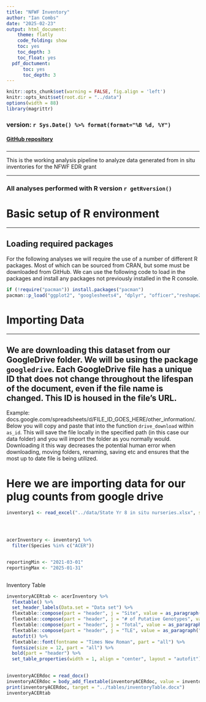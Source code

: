 ```yaml
---
title: "NFWF Inventory"
author: "Ian Combs"
date: "2025-02-23"
output: html_document:
    theme: flatly
    code_folding: show
    toc: yes
    toc_depth: 3
    toc_float: yes
  pdf_doctument:
      toc: yes
      toc_depth: 3
---
```

```r
knitr::opts_chunk$set(warning = FALSE, fig.align = 'left')
knitr::opts_knit$set(root.dir = "../data")
options(width = 88)
library(magrittr)
```





### version: `r Sys.Date() %>% format(format="%B %d, %Y")`

<!-- this is where the DOI would go  [![DOI](https://zenodo.org/badge/DOI/10.5281/zenodo.3675991.svg)](https://doi.org/10.5281/zenodo.3675991)
-->


#### [GitHub repository](https://github.com/icombs2017/nfwfEdrMonitoring){target="_blank"}
###

***
This is the working analysis pipeline to analyze data generated from in situ inventories for the NFWF EDR grant

***

### All analyses performed with R version `r getRversion()`


# Basic setup of R environment
***
## Loading required packages
For the following analyses we will require the use of a number of different R packages. Most of which can be sourced from CRAN, but some must be downloaded from GitHub. We can use the following code to load in the packages and install any packages not previously installed in the R console. 


```r
if (!require("pacman")) install.packages("pacman")
pacman::p_load("ggplot2", "googlesheets4", "dplyr", "officer","reshape2", "stringr", "flextable", "gridExtra", "ggpubr", "Rmisc", "rcompanion", "RColorBrewer", "googledrive", "gdata", "readxl", "DescTools","patchwork", "FSA", "rstatix", "tidyverse", "lme4", 'PMCRMplus', "EnvStats", "emmeans", "MuMIn", "sjstats", "lmerTest", "gargle", "FSA", "vegan", "gtools", "lubridate")

```


# Importing Data
***
## We are downloading this dataset from our GoogleDrive folder. We will be using the package `googledrive`. Each GoogleDrive file has a unique ID that does not change throughout the lifespan of the document, even if the file name is changed. This ID is housed in the file's URL. 
Example: docs.google.com/spreadsheets/d/FILE_ID_GOES_HERE/other_information/. Below you will copy and paste that into the function `drive_download` within `as_id`. This will save the file locally in the specified path (in this case our data folder) and you will import the folder as you normally would. Downloading it this way decreases the potential human error when downloading, moving folders, renaming, saving etc and ensures that the most up to date file is being utilized. 

# Here we are importing data for our plug counts from google drive

```r

 

inventory1 <- read_excel("../data/State Yr 8 in situ nurseries.xlsx", sheet = 2)




acerInventory <- inventory1 %>% 
  filter(Species %in% c("ACER"))


reportingMin <- "2021-03-01"
reportingMax <- "2025-01-31"



```

Inventory Table


```r

inventoryACERtab <- acerInventory %>% 
  flextable() %>%
  set_header_labels(Data.set = "Data set") %>% 
  flextable::compose(part = "header", j = "Site", value = as_paragraph("Nursery")) %>%
  flextable::compose(part = "header", j = "# of Putative Genotypes", value = as_paragraph("Number of Putative Genotypes")) %>% 
  flextable::compose(part = "header", j = "Total", value = as_paragraph("Total Fragments")) %>%
  flextable::compose(part = "header", j = "TLE", value = as_paragraph("Total Linear Extension")) %>%
  autofit() %>%
  flextable::font(fontname = "Times New Roman", part = "all") %>%
  fontsize(size = 12, part = "all") %>%
  bold(part = "header") %>%
  set_table_properties(width = 1, align = "center", layout = "autofit")
  

inventoryACERdoc = read_docx()
inventoryACERdoc = body_add_flextable(inventoryACERdoc, value = inventoryACERtab)
print(inventoryACERdoc, target = "../tables/inventoryTable.docx")
inventoryACERtab







```

